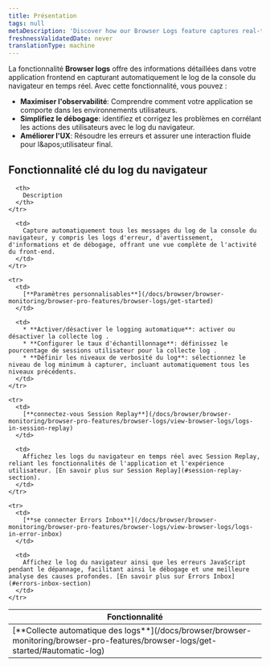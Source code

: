 ```yaml
---
title: Présentation
tags: null
metaDescription: 'Discover how our Browser Logs feature captures real-time browser console logs to enhance observability, simplify debugging, and improve user experience.'
freshnessValidatedDate: never
translationType: machine
---
```


La fonctionnalité <DNT>**Browser logs**</DNT> offre des informations détaillées dans votre application frontend en capturant automatiquement le log de la console du navigateur en temps réel. Avec cette fonctionnalité, vous pouvez :

* **Maximiser l'observabilité**: Comprendre comment votre application se comporte dans les environnements utilisateurs.
* **Simplifiez le débogage**: identifiez et corrigez les problèmes en corrélant les actions des utilisateurs avec le log du navigateur.
* **Améliorer l'UX**: Résoudre les erreurs et assurer une interaction fluide pour l&amp;apos;utilisateur final.

## Fonctionnalité clé du log du navigateur

<table>
  <thead>
    <tr>
      <th style={{width: "200px"}}>
        Fonctionnalité
      </th>

      <th>
        Description
      </th>
    </tr>
  </thead>

  <tbody>
    <tr>
      <td>
        [**Collecte automatique des logs**](/docs/browser/browser-monitoring/browser-pro-features/browser-logs/get-started/#automatic-log)
      </td>

      <td>
        Capture automatiquement tous les messages du log de la console du navigateur, y compris les logs d'erreur, d'avertissement, d'informations et de débogage, offrant une vue complète de l'activité du front-end.
      </td>
    </tr>

    <tr>
      <td>
        [**Paramètres personnalisables**](/docs/browser/browser-monitoring/browser-pro-features/browser-logs/get-started)
      </td>

      <td>
        * **Activer/désactiver le logging automatique**: activer ou désactiver la collecte log .
        * **Configurer le taux d'échantillonnage**: définissez le pourcentage de sessions utilisateur pour la collecte log .
        * **Définir les niveaux de verbosité du log**: sélectionnez le niveau de log minimum à capturer, incluant automatiquement tous les niveaux précédents.
      </td>
    </tr>

    <tr>
      <td>
        [**connectez-vous Session Replay**](/docs/browser/browser-monitoring/browser-pro-features/browser-logs/view-browser-logs/logs-in-session-replay)
      </td>

      <td>
        Affichez les logs du navigateur en temps réel avec Session Replay, reliant les fonctionnalités de l'application et l'expérience utilisateur. [En savoir plus sur Session Replay](#session-replay-section).
      </td>
    </tr>

    <tr>
      <td>
        [**se connecter Errors Inbox**](/docs/browser/browser-monitoring/browser-pro-features/browser-logs/view-browser-logs/logs-in-error-inbox)
      </td>

      <td>
        Affichez le log du navigateur ainsi que les erreurs JavaScript pendant le dépannage, facilitant ainsi le débogage et une meilleure analyse des causes profondes. [En savoir plus sur Errors Inbox](#errors-inbox-section)
      </td>
    </tr>
  </tbody>
</table>